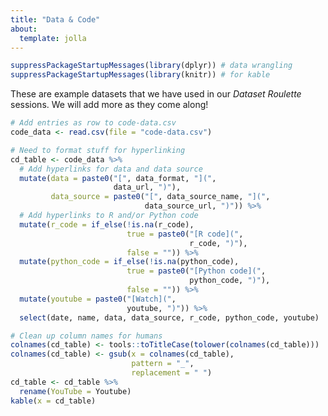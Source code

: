 ```yaml
---
title: "Data & Code"
about: 
  template: jolla
---
```


```r
suppressPackageStartupMessages(library(dplyr)) # data wrangling
suppressPackageStartupMessages(library(knitr)) # for kable
```


These are example datasets that we have used in our *Dataset Roulette* 
sessions. We will add more as they come along!

```r
# Add entries as row to code-data.csv
code_data <- read.csv(file = "code-data.csv")

# Need to format stuff for hyperlinking
cd_table <- code_data %>%
  # Add hyperlinks for data and data source
  mutate(data = paste0("[", data_format, "](", 
                       data_url, ")"),
         data_source = paste0("[", data_source_name, "](", 
                              data_source_url, ")")) %>%
  # Add hyperlinks to R and/or Python code
  mutate(r_code = if_else(!is.na(r_code), 
                          true = paste0("[R code](", 
                                        r_code, ")"),
                          false = "")) %>%
  mutate(python_code = if_else(!is.na(python_code), 
                          true = paste0("[Python code](", 
                                        python_code, ")"),
                          false = "")) %>%
  mutate(youtube = paste0("[Watch](", 
                          youtube, ")")) %>%
  select(date, name, data, data_source, r_code, python_code, youtube)

# Clean up column names for humans
colnames(cd_table) <- tools::toTitleCase(tolower(colnames(cd_table)))
colnames(cd_table) <- gsub(x = colnames(cd_table), 
                           pattern = "_",
                           replacement = " ")
cd_table <- cd_table %>%
  rename(YouTube = Youtube)
kable(x = cd_table)
```
